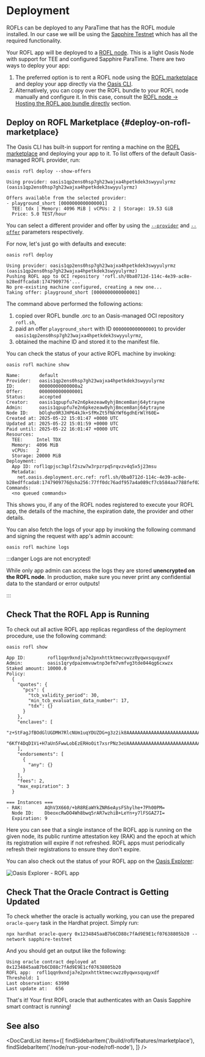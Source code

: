 
# Deployment

ROFLs can be deployed to any ParaTime that has the ROFL module installed. In our
case we will be using the [Sapphire Testnet][sapphire] which has all the
required functionality.

[sapphire]: https://github.com/oasisprotocol/docs/blob/main/docs/build/sapphire/network.mdx

Your ROFL app will be deployed to a [ROFL node]. This is a light Oasis Node with
support for TEE and configured Sapphire ParaTime. There are two ways to deploy your app:

1. The preferred option is to rent a ROFL node using the [ROFL
   marketplace](#deploy-on-rofl-marketplace) and deploy your app directly via
   the [Oasis CLI].
2. Alternatively, you can copy over the ROFL bundle to your ROFL node manually
   and configure it. In this case, consult the [ROFL node &rightarrow; Hosting the ROFL app bundle directly][rofl-node-hosting] section.

[ROFL node]: https://github.com/oasisprotocol/docs/blob/main/docs/node/run-your-node/rofl-node.mdx
[rofl-node-hosting]: https://github.com/oasisprotocol/docs/blob/main/docs/node/run-your-node/rofl-node.mdx#hosting-the-rofl-app-bundle-directly
[Oasis CLI]: https://github.com/oasisprotocol/cli/blob/master/docs/README.md

## Deploy on ROFL Marketplace {#deploy-on-rofl-marketplace}

The Oasis CLI has built-in support for renting a machine on the [ROFL
marketplace] and deploying your app to it. To list offers of the default
Oasis-managed ROFL provider, run:

```shell
oasis rofl deploy --show-offers
```

```
Using provider: oasis1qp2ens0hsp7gh23wajxa4hpetkdek3swyyulyrmz (oasis1qp2ens0hsp7gh23wajxa4hpetkdek3swyyulyrmz)

Offers available from the selected provider:
- playground_short [0000000000000001]
  TEE: tdx | Memory: 4096 MiB | vCPUs: 2 | Storage: 19.53 GiB
  Price: 5.0 TEST/hour
```

You can select a different provider and offer by using the
[`--provider`][oasis-rofl-deploy] and [`--offer`][oasis-rofl-deploy] parameters
respectively.

For now, let's just go with defaults and execute: 

```shell
oasis rofl deploy
```

```
Using provider: oasis1qp2ens0hsp7gh23wajxa4hpetkdek3swyyulyrmz (oasis1qp2ens0hsp7gh23wajxa4hpetkdek3swyyulyrmz)
Pushing ROFL app to OCI repository 'rofl.sh/0ba0712d-114c-4e39-ac8e-b28edffcada8:1747909776'...
No pre-existing machine configured, creating a new one...
Taking offer: playground_short [0000000000000001]
```

The command above performed the following actions:

1. copied over ROFL bundle .orc to an Oasis-managed OCI repository `rofl.sh`,
2. paid an offer `playground_short` with ID `0000000000000001` to provider
  `oasis1qp2ens0hsp7gh23wajxa4hpetkdek3swyyulyrmz`,
3. obtained the machine ID and stored it to the manifest file.

You can check the status of your active ROFL machine by invoking:

```shell
oasis rofl machine show
```

```
Name:       default
Provider:   oasis1qp2ens0hsp7gh23wajxa4hpetkdek3swyyulyrmz
ID:         00000000000000a2
Offer:      0000000000000001
Status:     accepted
Creator:    oasis1qpupfu7e2n6pkezeaw0yhj8mcem8anj64ytrayne
Admin:      oasis1qpupfu7e2n6pkezeaw0yhj8mcem8anj64ytrayne
Node ID:    bOlqho9R3JHP64kJk+SfMxZt5fNkYWf6gdhErWlY60E=
Created at: 2025-05-22 15:01:47 +0000 UTC
Updated at: 2025-05-22 15:01:59 +0000 UTC
Paid until: 2025-05-22 16:01:47 +0000 UTC
Resources:
  TEE:     Intel TDX
  Memory:  4096 MiB
  vCPUs:   2
  Storage: 20000 MiB
Deployment:
  App ID: rofl1qpjsc3qplf2szw7w3rpzrpq5rqvzv4q5x5j23msu
  Metadata:
    net.oasis.deployment.orc.ref: rofl.sh/0ba0712d-114c-4e39-ac8e-b28edffcada8:1747909776@sha256:77ff0dc76adf957a4a089cf7cb584aa7788fef027c7180ceb73a662ede87a217
Commands:
  <no queued commands>
```

This shows you, if any of the ROFL nodes registered to execute your ROFL app,
the details of the machine, the expiration date, the provider and other details.

You can also fetch the logs of your app by invoking the following command and
signing the request with app's admin account:

```shell
oasis rofl machine logs
```

:::danger Logs are not encrypted!

While only app admin can access the logs they are stored **unencrypted on the
ROFL node**. In production, make sure you never print any confidential data to
the standard or error outputs!

:::

[ROFL marketplace]: ./features/marketplace.mdx
[oasis-rofl-deploy]: https://github.com/oasisprotocol/cli/blob/master/docs/rofl.md#deploy

## Check That the ROFL App is Running

To check out all active ROFL app replicas regardless of the
deployment procedure, use the following command:

```shell
oasis rofl show
```

```
App ID:        rofl1qqn9xndja7e2pnxhttktmecvwzz0yqwxsquqyxdf
Admin:         oasis1qrydpazemvuwtnp3efm7vmfvg3tde044qg6cxwzx
Staked amount: 10000.0 
Policy:
  {
    "quotes": {
      "pcs": {
        "tcb_validity_period": 30,
        "min_tcb_evaluation_data_number": 17,
        "tdx": {}
      }
    },
    "enclaves": [
      "z+StFagJfBOdGlUGDMH7RlcNUm1uqYDUZDG+g3z2ik8AAAAAAAAAAAAAAAAAAAAAAAAAAAAAAAAAAAAAAAAAAA==",
      "6KfY4DqD1Vi+H7aUn5FwwLobEzERHoOit7xsrPNz3eUAAAAAAAAAAAAAAAAAAAAAAAAAAAAAAAAAAAAAAAAAAA=="
    ],
    "endorsements": [
      {
        "any": {}
      }
    ],
    "fees": 2,
    "max_expiration": 3
  }

=== Instances ===
- RAK:        AQhV3X660/+bR8REaWYkZNR6eAysFShylhe+7Ph00PM=
  Node ID:    DbeoxcRwDO4Wh8bwq5rAR7wzhiB+LeYn+y7lFSGAZ7I=
  Expiration: 9
```

Here you can see that a single instance of the ROFL app is running on the given
node, its public runtime attestation key (RAK) and the epoch at which its
registration will expire if not refreshed. ROFL apps must periodically refresh
their registrations to ensure they don't expire.

You can also check out the status of your ROFL app on the [Oasis Explorer]:

![Oasis Explorer - ROFL app](./images/demo-rofl-tgbot-explorer.png)

[Oasis Explorer]: https://explorer.oasis.io

## Check That the Oracle Contract is Getting Updated

To check whether the oracle is actually working, you can use the prepared
`oracle-query` task in the Hardhat project. Simply run:

```shell
npx hardhat oracle-query 0x1234845aaB7b6CD88c7fAd9E9E1cf07638805b20 --network sapphire-testnet
```

And you should get an output like the following:

```
Using oracle contract deployed at 0x1234845aaB7b6CD88c7fAd9E9E1cf07638805b20
ROFL app:  rofl1qqn9xndja7e2pnxhttktmecvwzz0yqwxsquqyxdf
Threshold: 1
Last observation: 63990
Last update at:   656
```

That's it! Your first ROFL oracle that authenticates with an Oasis Sapphire
smart contract is running!

## See also

<DocCardList items={[
    findSidebarItem('/build/rofl/features/marketplace'),
    findSidebarItem('/node/run-your-node/rofl-node'),
]} />
